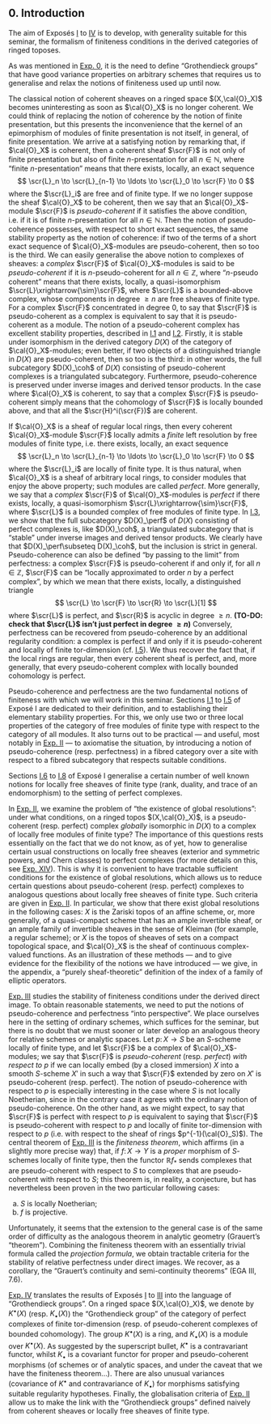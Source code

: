 ## 0. Introduction {#I.0}

\oldpage{78}

The aim of Exposés [I](#I) to [IV](#IV) is to develop, with generality suitable for this seminar, the formalism of finiteness conditions in the derived categories of ringed toposes.

As was mentioned in [Exp. 0](#zero), it is the need to define "Grothendieck groups" that have good variance properties on arbitrary schemes that requires us to generalise and relax the notions of finiteness used up until now.

The classical notion of coherent sheaves on a ringed space $(X,\cal{O}_X)$ becomes uninteresting as soon as $\cal{O}_X$ is no longer coherent.
We could think of replacing the notion of coherence by the notion of finite presentation, but this presents the inconvenience that the kernel of an epimorphism of modules of finite presentation is not itself, in general, of finite presentation.
We arrive at a satisfying notion by remarking that, if $\cal{O}_X$ is coherent, then a coherent sheaf $\scr{F}$ is not only of finite presentation but also of finite $n$-presentation for all $n\in\mathbb{N}$, where "finite $n$-presentation" means that there exists, locally, an exact sequence
\oldpage{79}
$$
  \scr{L}_n \to \scr{L}_{n-1} \to \ldots \to \scr{L}_0 \to \scr{F} \to 0
$$
where the $\scr{L}_i$ are free and of finite type.
If we no longer suppose the sheaf $\cal{O}_X$ to be coherent, then we say that an $\cal{O}_X$-module $\scr{F}$ is _pseudo-coherent_ if it satisfies the above condition, i.e. if it is of finite $n$-presentation for all $n\in\mathbb{N}$.
Then the notion of pseudo-coherence possesses, with respect to short exact sequences, the same stability property as the notion of coherence: if two of the terms of a short exact sequence of $\cal{O}_X$-modules are pseudo-coherent, then so too is the third.
We can easily generalise the above notion to complexes of sheaves: a _complex_ $\scr{F}$ of $\cal{O}_X$-modules is said to be _pseudo-coherent_ if it is $n$-pseudo-coherent for all $n\in\mathbb{Z}$, where "$n$-pseudo coherent" means that there exists, locally, a quasi-isomorphism $\scr{L}\xrightarrow{\sim}\scr{F}$, where $\scr{L}$ is a bounded-above complex, whose components in degree $\geq n$ are free sheaves of finite type.
For a complex $\scr{F}$ concentrated in degree $0$, to say that $\scr{F}$ is pseudo-coherent as a complex is equivalent to say that it is pseudo-coherent as a module.
The notion of a pseudo-coherent complex has excellent stability properties, described in [I.1](#I.1) and [I.2](#I.2).
Firstly, it is stable under isomorphism in the derived category $D(X)$ of the category of $\cal{O}_X$-modules;
even better, if two objects of a distinguished triangle in $D(X)$ are pseudo-coherent, then so too is the third: in other words, the full subcategory $D(X)_\coh$ of $D(X)$ consisting of pseudo-coherent complexes is a triangulated subcategory.
Furthermore, pseudo-coherence is preserved under inverse images and derived tensor products.
In the case where $\cal{O}_X$ is coherent, to say that a complex $\scr{F}$ is pseudo-coherent simply means that the cohomology of $\scr{F}$ is locally bounded above, and that all the $\scr{H}^i(\scr{F})$ are coherent.

\oldpage{80}

If $\cal{O}_X$ is a sheaf of regular local rings, then every coherent $\cal{O}_X$-module $\scr{F}$ locally admits a _finite_ left resolution by free modules of finite type, i.e. there exists, locally, an exact sequence
$$
  \scr{L}_n \to \scr{L}_{n-1} \to \ldots \to \scr{L}_0 \to \scr{F} \to 0
$$
where the $\scr{L}_i$ are locally of finite type.
It is thus natural, when $\cal{O}_X$ is a sheaf of arbitrary local rings, to consider modules that enjoy the above property;
such modules are called _perfect_.
More generally, we say that a _complex_ $\scr{F}$ of $\cal{O}_X$-modules is _perfect_ if there exists, locally, a quasi-isomorphism $\scr{L}\xrightarrow{\sim}\scr{F}$, where $\scr{L}$ is a bounded complex of free modules of finite type.
In [I.3](#I.3), we show that the full subcategory $D(X)_\perf$ of $D(X)$ consisting of perfect complexes is, like $D(X)_\coh$, a triangulated subcategory that is "stable" under inverse images and derived tensor products.
We clearly have that $D(X)_\perf\subseteq D(X)_\coh$, but the inclusion is strict in general.
Pseudo-coherence can also be defined "by passing to the limit" from perfectness: a complex $\scr{F}$ is pseudo-coherent if and only if, for all $n\in\mathbb{Z}$, $\scr{F}$ can be "locally approximated to order $n$ by a perfect complex", by which we mean that there exists, locally, a distinguished triangle
$$
  \scr{L} \to \scr{F} \to \scr{R} \to \scr{L}[1]
$$
where $\scr{L}$ is perfect, and $\scr{R}$ is acyclic in degree $\geq n$.
**(TO-DO: check that $\scr{L}$ isn't just perfect in degree $\geq n$)**
Conversely, perfectness can be recovered from pseudo-coherence by an additional regularity condition: a complex is perfect if and only if it is pseudo-coherent and locally of finite tor-dimension (cf. [I.5](#I.5)).
We thus recover the fact that, if the local rings are regular, then every coherent sheaf is perfect, and, more generally, that every pseudo-coherent complex with locally bounded cohomology is perfect.

\oldpage{81}

Pseudo-coherence and perfectness are the two fundamental notions of finiteness with which we will work in this seminar.
Sections [I.1](#I.1) to [I.5](#I.5) of Exposé I are dedicated to their definition, and to establishing their elementary stability properties.
For this, we only use two or three local properties of the category of free modules of finite type with respect to the category of all modules.
It also turns out to be practical --- and useful, most notably in [Exp. II](#II) --- to axiomatise the situation, by introducing a notion of pseudo-coherence (resp. perfectness) in a fibred category over a site with respect to a fibred subcategory that respects suitable conditions.

Sections [I.6](#I.6) to [I.8](#I.8) of Exposé I generalise a certain number of well known notions for locally free sheaves of finite type (rank, duality, and trace of an endomorphism) to the setting of perfect complexes.

In [Exp. II](#II), we examine the problem of "the existence of global resolutions": under what conditions, on a ringed topos $(X,\cal{O}_X)$, is a pseudo-coherent (resp. perfect) complex _globally_ isomorphic in $D(X)$ to a complex of locally free modules of finite type?
The importance of this questions rests essentially on the fact that we do not know, as of yet, how to generalise certain usual constructions on locally free sheaves (exterior and symmetric powers, and Chern classes) to perfect complexes (for more details on this, see [Exp. XIV](#XIV)).
This is why it is convenient to have tractable sufficient conditions for the existence of global resolutions, which allows us to reduce certain questions about pseudo-coherent (resp. perfect) complexes to analogous questions about locally free sheaves of finite type.
\oldpage{82}
Such criteria are given in [Exp. II](#II).
In particular, we show that there exist global resolutions in the following cases:
$X$ is the Zariski topos of an affine scheme, or, more generally, of a quasi-compact scheme that has an ample invertible sheaf, or an ample family of invertible sheaves in the sense of Kleiman (for example, a regular scheme);
or $X$ is the topos of sheaves of sets on a compact topological space, and $\cal{O}_X$ is the sheaf of continuous complex-valued functions.
As an illustration of these methods --- and to give evidence for the flexibility of the notions we have introduced --- we give, in the appendix, a "purely sheaf-theoretic" definition of the index of a family of elliptic operators.

[Exp. III](#III) studies the stability of finiteness conditions under the derived direct image.
To obtain reasonable statements, we need to put the notions of pseudo-coherence and perfectness "into perspective".
We place ourselves here in the setting of ordinary schemes, which suffices for the seminar, but there is no doubt that we must sooner or later develop an analogous theory for relative schemes or analytic spaces.
Let $p\colon X\to S$ be an $S$-scheme locally of finite type, and let $\scr{F}$ be a complex of $\cal{O}_X$-modules;
we say that $\scr{F}$ is _pseudo-coherent_ (resp. _perfect_) _with respect to $p$_ if we can locally embed (by a closed immersion) $X$ into a smooth $S$-scheme $X'$ in such a way that $\scr{F}$ extended by zero on $X'$ is pseudo-coherent (resp. perfect).
The notion of pseudo-coherence with respect to $p$ is especially interesting in the case where $S$ is not locally Noetherian, since in the contrary case it agrees with the ordinary notion of pseudo-coherence.
\oldpage{83}
On the other hand, as we might expect, to say that $\scr{F}$ is perfect with respect to $p$ is equivalent to saying that $\scr{F}$ is pseudo-coherent with respect to $p$ and locally of finite tor-dimension with respect to $p$ (i.e. with respect to the sheaf of rings $p^{-1}(\cal{O}_S)$).
The central theorem of [Exp. III](#III) is the _finiteness theorem_, which affirms (in a slightly more precise way) that, if $f\colon X\to Y$ is a _proper_ morphism of $S$-schemes locally of finite type, then the functor $\mathbb{R}f_*$ sends complexes that are pseudo-coherent with respect to $S$ to complexes that are pseudo-coherent with respect to $S$;
this theorem is, in reality, a conjecture, but has nevertheless been proven in the two particular following cases:

a) $S$ is locally Noetherian;
b) $f$ is projective.

Unfortunately, it seems that the extension to the general case is of the same order of difficulty as the analogous theorem in analytic geometry (Grauert's "theorem").
Combining the finiteness theorem with an essentially trivial formula called the _projection formula_, we obtain tractable criteria for the stability of relative perfectness under direct images.
We recover, as a corollary, the "Grauert's continuity and semi-continuity theorems" (EGA III, 7.6).

[Exp. IV](#IV) translates the results of Exposés [I](#I) to [III](#III) into the language of "Grothendieck groups".
On a ringed space $(X,\cal{O}_X)$, we denote by $K^\bullet(X)$ (resp. $K_\bullet(X)$) the "Grothendieck group" of the category of perfect complexes of finite tor-dimension (resp. of pseudo-coherent complexes of bounded cohomology).
The group $K^\bullet(X)$ is a ring, and $K_\bullet(X)$ is a module over $K^\bullet(X)$.
As suggested by the superscript bullet, $K^\bullet$ is a contravariant functor, whilst $K_\bullet$ is a covariant functor for proper and pseudo-coherent morphisms (of schemes or of analytic spaces, and under the caveat that we have the finiteness theorem...).
There are also unusual variances (covariance of $K^\bullet$ and contravariance of $K_\bullet$) for morphisms satisfying suitable regularity hypotheses.
Finally, the globalisation criteria of [Exp. II](#II) allow us to make the link with the "Grothendieck groups" defined naively from coherent sheaves or locally free sheaves of finite type.
